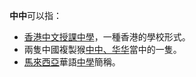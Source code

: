 '''中中'''可以指：
*[[香港中文授課中學|香港中文授課中學]]，一種香港的學校形式。
*兩隻中國複製猴[[中中、华华|中中、华华]]當中的一隻。
*[[馬來西亞|馬來西亞]]華語[[中學|中學]]簡稱。
{{disambig|cat=二字消歧义}}